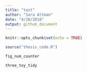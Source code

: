 ```yaml
---
title: "test"
author: "Sara Altman"
date: "4/10/2018"
output: github_document
---
```


```r
knitr::opts_chunk$set(echo = TRUE)
```

```r
source("thesis_code.R")
```

```r
fig_num_counter

three_toy_tidy
```

